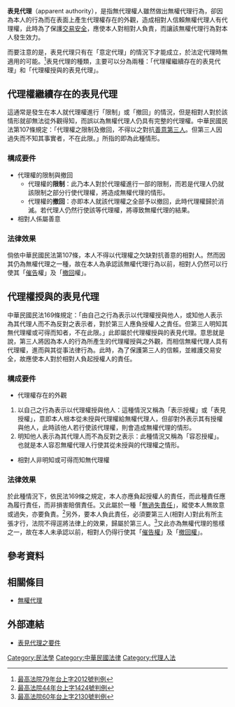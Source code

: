 {{Globalize/Taiwan}}

'''表見代理'''（apparent authority），是指無代理權人雖然做出無權代理行為，卻因為本人的行為而在表面上產生代理權存在的外觀，造成相對人信賴無權代理人有代理權，此時為了保護[[交易安全|交易安全]]，應使本人對相對人負責，而讓該無權代理行為對本人發生效力。

而要注意的是，表見代理只有在「意定代理」的情況下才能成立，於法定代理時無適用的可能。<ref>[http://jirs.judicial.gov.tw/FINT/FINTQRY04.asp?hir=all&N0=79&sel_jword=%B1%60%A5%CE%A6r%A7O&N1=%A5x%A4W&N2=2012&Y1=&M1=&D1=&Y2=&M2=&D2=&kt=&kw=&keyword=&sdate=&edate=&ktitle=&lc1=&lc2=&lc3=&hi=all&EXEC=%ACd++%B8%DF&datatype=jtype&typeid=A&recordNo=1 最高法院79年台上字2012號判例]{{Dead link|date=2019年11月 |bot=InternetArchiveBot |fix-attempted=yes }}</ref>表見代理的種類，主要可以分為兩種：「代理權繼續存在的表見代理」和「代理權授與的表見代理」。

==代理權繼續存在的表見代理==
這通常是發生在本人就代理權進行「限制」或「撤回」的情況，但是相對人對於該情形就卻無法從外觀得知，而誤以為無權代理人仍具有完整的代理權。中華民國民法第107條規定：「代理權之限制及撤回，不得以之對抗[[善意第三人|善意第三人]]。但第三人因過失而不知其事實者，不在此限。」所指的即為此種情形。

===構成要件===
*代理權的限制與撤回
**代理權的'''限制'''：此乃本人對於代理權進行一部的限制，而若是代理人仍就該限制之部分行使代理權，將造成無權代理的情形。
**代理權的'''撤回'''：亦即本人就該代理權之全部予以撤回，此時代理權歸於消滅。若代理人仍然行使該等代理權，將導致無權代理的結果。
*相對人係屬善意

===法律效果===
倘依中華民國民法第107條，本人不得以代理權之欠缺對抗善意的相對人。然而因其仍為無權代理之一種，故在本人為承認該無權代理行為以前，相對人仍然可以行使其「[[催告|催告]]權」及「[[撤回|撤回]]權」。

==代理權授與的表見代理==
中華民國民法169條規定：「由自己之行為表示以代理權授與他人，或知他人表示為其代理人而不為反對之表示者，對於第三人應負授權人之責任。但第三人明知其無代理權或可得而知者，不在此限。」此即屬於代理權授與的表見代理。意思就是說，第三人將因為本人的行為所產生的代理權授與之外觀，而相信無權代理人具有代理權，進而與其從事法律行為。此時，為了保護第三人的信賴，並維護交易安全，故應使本人對於相對人負起授權人的責任。

===構成要件===
*代理權存在的外觀
#以自己之行為表示以代理權授與他人：這種情況又稱為「表示授權」或「表見授權」，意即本人根本從未授與代理權給無權代理人，但卻對外表示其有授權與他人，此時該他人若行使該代理權，則會造成無權代理的情形。
#明知他人表示為其代理人而不為反對之表示：此種情況又稱為「容忍授權」。也就是本人容忍無權代理人行使其從未授與的代理權之情形。
*相對人非明知或可得而知無代理權

===法律效果===
於此種情況下，依民法169條之規定，本人亦應負起授權人的責任，而此種責任應為履行責任，而非損害賠償責任。又此屬於一種「[[無過失責任|無過失責任]]」，縱使本人無故意或過失，亦要負責。<ref>[http://jirs.judicial.gov.tw/FINT/FINTQRY04.asp?hir=all&N0=44&sel_jword=%B1%60%A5%CE%A6r%A7O&N1=%A5x%A4W&N2=1424&Y1=&M1=&D1=&Y2=&M2=&D2=&kt=&kw=&keyword=&sdate=&edate=&ktitle=&lc1=&lc2=&lc3=&hi=all&EXEC=%ACd++%B8%DF&datatype=jtype&typeid=A&recordNo=1 最高法院44年台上字1424號判例]{{Dead link|date=2019年11月 |bot=InternetArchiveBot |fix-attempted=yes }}</ref>另外，要本人負此責任，必須要第三人(相對人)對此有所主張才行，法院不得逕將法律上的效果，歸屬於第三人。<ref>[http://jirs.judicial.gov.tw/FINT/FINTQRY04.asp?hir=all&N0=60&sel_jword=%B1%60%A5%CE%A6r%A7O&N1=%A5x%A4W&N2=2130&Y1=&M1=&D1=&Y2=&M2=&D2=&kt=&kw=&keyword=&sdate=&edate=&ktitle=&lc1=&lc2=&lc3=&hi=all&EXEC=%ACd++%B8%DF&datatype=jtype&typeid=A&recordNo=1 最高法院60年台上字2130號判例]{{Dead link|date=2019年11月 |bot=InternetArchiveBot |fix-attempted=yes }}</ref>又此亦為無權代理的態樣之一，故在本人未承認以前，相對人仍得行使其「[[催告權|催告權]]」及「[[撤回權|撤回權]]」。

==參考資料==
{{reflist|2}}

==相關條目==
*[[無權代理|無權代理]]

==外部連結==
*[http://lawyer.get.com.tw/File/PDF/判解集/183272_表見代理之要件.pdf 表見代理之要件] {{Wayback|url=http://lawyer.get.com.tw/File/PDF/%E5%88%A4%E8%A7%A3%E9%9B%86/183272_%E8%A1%A8%E8%A6%8B%E4%BB%A3%E7%90%86%E4%B9%8B%E8%A6%81%E4%BB%B6.pdf |date=20160910022136 }}

[[Category:民法學|Category:民法學]]
[[Category:中華民國法律|Category:中華民國法律]]
[[Category:代理人法|Category:代理人法]]